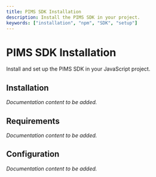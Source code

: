 ```yaml
---
title: PIMS SDK Installation
description: Install the PIMS SDK in your project.
keywords: ["installation", "npm", "SDK", "setup"]
---
```


# PIMS SDK Installation

Install and set up the PIMS SDK in your JavaScript project.

## Installation

*Documentation content to be added.*

## Requirements

*Documentation content to be added.*

## Configuration

*Documentation content to be added.*

